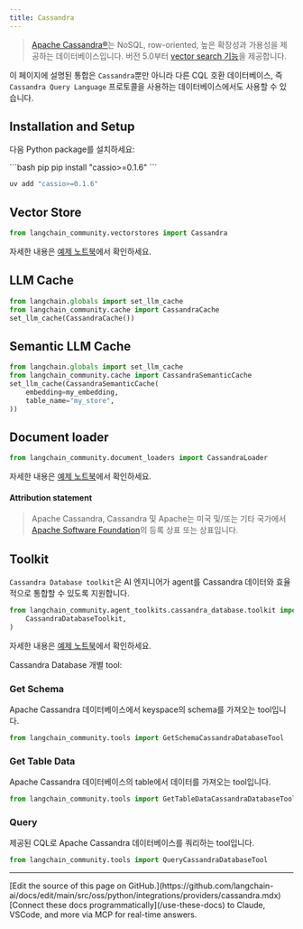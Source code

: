 ```yaml
---
title: Cassandra
---
```


> [Apache Cassandra®](https://cassandra.apache.org/)는 NoSQL, row-oriented, 높은 확장성과 가용성을 제공하는 데이터베이스입니다.
> 버전 5.0부터 [vector search 기능](https://cassandra.apache.org/doc/trunk/cassandra/vector-search/overview.html)을 제공합니다.

이 페이지에 설명된 통합은 `Cassandra`뿐만 아니라 다른 CQL 호환 데이터베이스,
즉 `Cassandra Query Language` 프로토콜을 사용하는 데이터베이스에서도 사용할 수 있습니다.


## Installation and Setup

다음 Python package를 설치하세요:

<CodeGroup>
```bash pip
pip install "cassio>=0.1.6"
```

```bash uv
uv add "cassio>=0.1.6"
```
</CodeGroup>

## Vector Store

```python
from langchain_community.vectorstores import Cassandra
```

자세한 내용은 [예제 노트북](/oss/python/integrations/vectorstores/cassandra)에서 확인하세요.

## LLM Cache

```python
from langchain.globals import set_llm_cache
from langchain_community.cache import CassandraCache
set_llm_cache(CassandraCache())
```

## Semantic LLM Cache

```python
from langchain.globals import set_llm_cache
from langchain_community.cache import CassandraSemanticCache
set_llm_cache(CassandraSemanticCache(
    embedding=my_embedding,
    table_name="my_store",
))
```

## Document loader

```python
from langchain_community.document_loaders import CassandraLoader
```

자세한 내용은 [예제 노트북](/oss/python/integrations/document_loaders/cassandra)에서 확인하세요.

#### Attribution statement

> Apache Cassandra, Cassandra 및 Apache는
> 미국 및/또는 기타 국가에서 [Apache Software Foundation](http://www.apache.org/)의
> 등록 상표 또는 상표입니다.

## Toolkit

`Cassandra Database toolkit`은 AI 엔지니어가 agent를
Cassandra 데이터와 효율적으로 통합할 수 있도록 지원합니다.

```python
from langchain_community.agent_toolkits.cassandra_database.toolkit import (
    CassandraDatabaseToolkit,
)
```

자세한 내용은 [예제 노트북](/oss/python/integrations/tools/cassandra_database)에서 확인하세요.


Cassandra Database 개별 tool:

### Get Schema

Apache Cassandra 데이터베이스에서 keyspace의 schema를 가져오는 tool입니다.

```python
from langchain_community.tools import GetSchemaCassandraDatabaseTool
```

### Get Table Data

Apache Cassandra 데이터베이스의 table에서 데이터를 가져오는 tool입니다.

```python
from langchain_community.tools import GetTableDataCassandraDatabaseTool
```

### Query

제공된 CQL로 Apache Cassandra 데이터베이스를 쿼리하는 tool입니다.

```python
from langchain_community.tools import QueryCassandraDatabaseTool
```

---

<Callout icon="pen-to-square" iconType="regular">
    [Edit the source of this page on GitHub.](https://github.com/langchain-ai/docs/edit/main/src/oss/python/integrations/providers/cassandra.mdx)
</Callout>
<Tip icon="terminal" iconType="regular">
    [Connect these docs programmatically](/use-these-docs) to Claude, VSCode, and more via MCP for    real-time answers.
</Tip>
